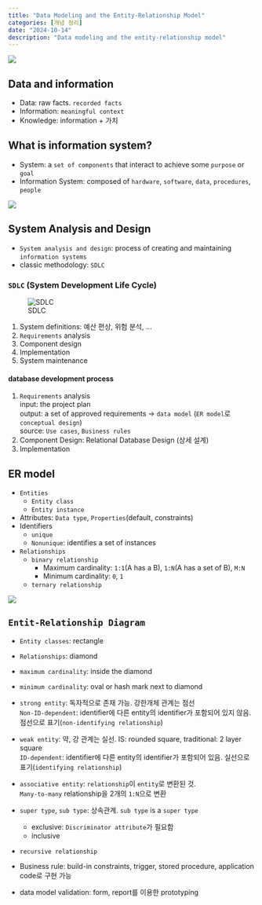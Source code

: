 ```yaml
---
title: "Data Modeling and the Entity-Relationship Model"
categories: [개념 정리]
date: "2024-10-14"
description: "Data modeling and the entity-relationship model"
---
```


![](/img/db-thumb.jpg){.post-thumbnail}

## Data and information

- Data: raw facts. `recorded facts`
- Information: `meaningful context`
- Knowledge: information + 가치

## What is information system?

- System: a `set of components` that interact to achieve some `purpose` or `goal`
- Information System: composed of `hardware`, `software`, `data`, `procedures`, `people`

![](/img/system-work.png)

## System Analysis and Design

- `System analysis and design`: process of creating and maintaining `information systems`
- classic methodology: `SDLC`

### `SDLC` (System Development Life Cycle)

![SDLC](/img/system-use.png)

1. System definitions: 예산 편상, 위험 분석, ...
2. `Requirements` analysis
3. Component design
4. Implementation
5. System maintenance

#### database development process

1. `Requirements` analysis  
   input: the project plan  
   output: a set of approved requirements -> `data model` (`ER model`로 `conceptual design`)  
   source: `Use cases`, `Business rules`
2. Component Design: Relational Database Design (상세 설계)
3. Implementation

## ER model

- `Entities`
  - `Entity class`
  - `Entity instance`
- Attributes: `Data type`, `Properties`(default, constraints)
- Identifiers
  - `unique`
  - `Nonunique`: identifies a set of instances
- `Relationships`
  - `binary relationship`
    - Maximum cardinality: `1:1`(A has a B), `1:N`(A has a set of B), `M:N`
    - Minimum cardinality: `0`, `1`
  - `ternary relationship`

![](/img/entity.jpg)

## `Entit-Relationship Diagram`

- `Entity classes`: rectangle

- `Relationships`: diamond

- `maximum cardinality`: inside the diamond

- `minimum cardinality`: oval or hash mark next to diamond

- `strong entity`: 독자적으로 존재 가능. 강한개체 관계는 점선  
  `Non-ID-dependent`: identifier에 다른 entity의 identifier가 포함되어 있지 않음. 점선으로 표기(`non-identifying relationship`)

- `weak entity`: 약, 강 관계는 실선. IS: rounded square, traditional: 2 layer square  
  `ID-dependent`: identifier에 다른 entity의 identifier가 포함되어 있음. 실선으로 표기(`identifying relationship`)  

- `associative entity`: `relationship`이 `entity`로 변환된 것.  
  `Many-to-many` relationship을 2개의 `1:N`으로 변환

- `super type`, `sub type`: 상속관계. `sub type` is a `super type`
  - exclusive: `Discriminator attribute`가 필요함
  - inclusive

- `recursive relationship`

- Business rule: build-in constraints, trigger, stored procedure, application code로 구현 가능

- data model validation: form, report를 이용한 prototyping

